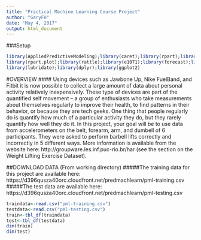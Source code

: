 ```yaml
---
title: "Practical Machine Learning Course Project"
author: "GaryFH"
date: "May 4, 2017"
output: html_document
---
```


###Setup

```r
library(AppliedPredictiveModeling);library(caret);library(rpart);library(pgmm);library(ElemStatLearn)
library(rpart.plot);library(rattle);library(e1071);library(forecast);library(gbm);library(plyr)
library(lubridate);library(dplyr);library(ggplot2)

```


#OVERVIEW
#### Using devices such as Jawbone Up, Nike FuelBand, and Fitbit it is now possible to collect a large amount of data about personal activity relatively inexpensively. These type of devices are part of the quantified self movement – a group of enthusiasts who take measurements about themselves regularly to improve their health, to find patterns in their behavior, or because they are tech geeks. One thing that people regularly do is quantify how much of a particular activity they do, but they rarely quantify how well they do it. In this project, your goal will be to use data from accelerometers on the belt, forearm, arm, and dumbell of 6 participants. They were asked to perform barbell lifts correctly and incorrectly in 5 different ways. More information is available from the website here: http://groupware.les.inf.puc-rio.br/har (see the section on the Weight Lifting Exercise Dataset). 

##DOWNLOAD DATA (From working directory)
#####The training data for this project are available here: https://d396qusza40orc.cloudfront.net/predmachlearn/pml-training.csv
#####The test data are available here: https://d396qusza40orc.cloudfront.net/predmachlearn/pml-testing.csv


```r
traindata<-read.csv("pml-training.csv")
testdata<-read.csv("pml-testing.csv")
train<-tbl_df(traindata)
test<-tbl_df(testdata)
dim(train)
dim(test)
```





